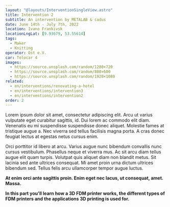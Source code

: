 ```yaml
---
layout: "@layouts/InterventionSingleView.astro"
title: Intervention 2
subtitle: An intervention by METALAB & cadus
date: June 14th - July 7th, 2022
location: Ivano Frankivsk
locationLngLat: [9.93679, 53.55614]
tags: 
  - Maker
  - Knitting
operator: Ost e.V.
car: Tolocar 4
images:
  - https://source.unsplash.com/random/1280×720
  - https://source.unsplash.com/random/800×600
  - https://source.unsplash.com/random/1920×1080
related:
  - en/interventions/renovating-a-hotel
  - en/interventions/intervention3
  - en/interventions/intervention2
order: 2
---
```

Lorem ipsum dolor sit amet, consectetur adipiscing elit. Arcu ut varius vulputate eget curabitur sagittis, id. Dui lorem ac commodo elit diam. Venenatis eu mi suspendisse suspendisse donec aliquet. Molestie fames at tristique augue a. Nec viverra sed tellus facilisis magna porta. A cras donec feugiat lectus at egestas netus cursus enim.

Orci porttitor id libero at arcu. Varius augue nunc bibendum convallis nunc cursus vestibulum. Phasellus neque et viverra mus. Ac sit arcu diam tellus augue elit quam turpis. Volutpat quis aliquet diam non blandit metus. Sit lacinia sed ante ultrices consequat. Mi amet proin urna dictum ultrices bibendum sed. Tellus felis arcu ullamcorper tempor augue luctus.

**At enim orci ante sagittis proin. Enim eget nec lacus, ut consequat, amet. Massa.**

**In this part you'll learn how a 3D FDM printer works, the different types of FDM printers and the applications 3D printing is used for.** 